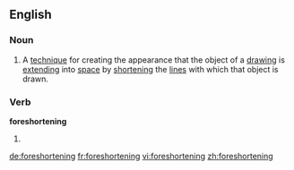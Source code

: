 ==English==

===Noun===
{{en-noun|s|-}}
# {{arts}} A [[technique]] for creating the appearance that the object of a [[drawing]] is [[extend]]ing into [[space]] by [[shorten]]ing the [[line]]s with which that object is drawn.

===Verb===
'''foreshortening'''
# {{present participle of|foreshorten}}

[[de:foreshortening]]
[[fr:foreshortening]]
[[vi:foreshortening]]
[[zh:foreshortening]]